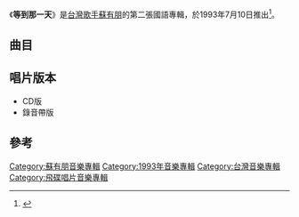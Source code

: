 {{onesource|time=2018-03-20T12:01:56+00:00}}
{{refimprove|time=2018-03-20T12:01:56+00:00}}
{{Album infobox | <!-- See Wikipedia:WikiProject_Albums -->
| Name        = 等到那一天
| Type        = [[專輯|專輯]]
| Artist      = [[蘇有朋|蘇有朋]]
| Cover       = 
| Released    = 1993年7月10日
| Recorded    = 1993年
| Genre       = [[國語流行音樂|國語流行音樂]]
| Length      = 43分48秒
| Label       = [[飛碟唱片|飛碟唱片]]
| Last album  = [[我只要你愛我|我只要你愛我]]<br>（1992年）
| This album  = '''等到那一天'''<br>（1993年）
| Next album  = [[擦肩而過|擦肩而過]]<br>（1994年）
}}

《'''等到那一天'''》是[[台灣|台灣]][[歌手|歌手]][[蘇有朋|蘇有朋]]的第二張國語專輯，於1993年7月10日推出<ref>{{Cite book|title=影星影迷 苏有朋|last=张宝君，乔姗编著|first=|publisher=珠海：珠海出版社|year=1999.10|isbn=7-80607-628-X|location=|pages=51}}</ref>。

==曲目==
{{tracklist
| headline     = 
| total_length = 43:48
| title_width  = 16%

| all_producer = [[李子恆|李子恆]]

| music_credits = yes
| music_width = 12%
| lyrics_credits = yes
| lyrics_width = 9%
| arranger_credits = yes
| arranger_width = 9%
| producer_credits = 
| producer_width = 9%
| longnote_column = yes

| title1         = 等到那一天
| note1          = 青春勁爆版
| music1         = [[李子恆|李子恆]]
| lyrics1        = [[蘇有朋|蘇有朋]]
| arranger1      = [[何國杰|何國杰]]
| producer1      = 
| longnote1      = 第一主打歌
| length1        = 4:19

| title2         = 擦肩而過 
| music2         = [[宋文善|宋文善]]<br>李子恆
| lyrics2        = 蘇有朋<br>李子恆
| arranger2      = [[Iskandar_Ismail|Iskandar Ismail]]
| producer2      = 
| longnote2      = 第二主打歌
| length2        = 4:38

| title3         = 珍重吧!我的愛 
| music3         = 李子恆
| lyrics3        = 李子恆
| arranger3      = 何國杰
| producer3      = 
| longnote3      =
| length3        = 3:56

| title4         = 當愛情迷惑了我 
| music4         = [[張玉美|張玉美]]
| lyrics4        = [[陳樂融|陳樂融]]
| arranger4      = Iskandar Ismail
| producer4      = 
| longnote4      = 
| length4        = 4:50

| title5         = 把愛帶回你身邊 
| music5         = [[林一平_(音樂人)|林一平]]
| lyrics5        = [[蔣東良|蔣東良]]
| arranger5      = Iskandar Ismail
| producer5      = 
| longnote5      = 
| length5        = 4:01

| title6         = 回到從前
| music6         = [[陳大力|陳大力]]<br>[[陳秀男|陳秀男]]
| lyrics6        = 陳大力
| arranger6      = 何國杰
| producer6      = 
| longnote6      = 
| length6        = 4:18

| title7         = 等到那一天
| note7          = 年輕情懷版
| music7         = 李子恆
| lyrics7        = 蘇有朋
| arranger7      = 何國杰
| producer7      = 
| longnote7      =
| length7        = 4:21
 
| title8         = 愛人的心是不是在乎我 
| music8         = [[陳耀川|陳耀川]]
| lyrics8        = [[陳樂融|陳樂融]]
| arranger8      = [[Belinda_Foo|Belinda Foo]]
| producer8      = 
| longnote8      = 
| length8        = 4:06

| title9         = 自作多情
| music9         = [[紀宏仁|紀宏仁]]
| lyrics9        = [[劉虞瑞|劉虞瑞]]
| arranger9      = Belinda Foo
| producer9      = 
| longnote9      = 
| length9        = 4:07 

| title10        = 你準備好了嗎
| music10        = 李子恆
| lyrics10       = 李子恆
| arranger10     = Belinda Foo
| producer10     = 
| note10         = 
| longnote10     = 
| length10       = 4:22
}}

== 唱片版本 ==
*CD版
*錄音帶版

==參考==
{{reflist}}
{{蘇有朋}}
{{小虎隊 (台灣)}}
[[Category:蘇有朋音樂專輯|Category:蘇有朋音樂專輯]]
[[Category:1993年音樂專輯|Category:1993年音樂專輯]]
[[Category:台灣音樂專輯|Category:台灣音樂專輯]]
[[Category:飛碟唱片音樂專輯|Category:飛碟唱片音樂專輯]]